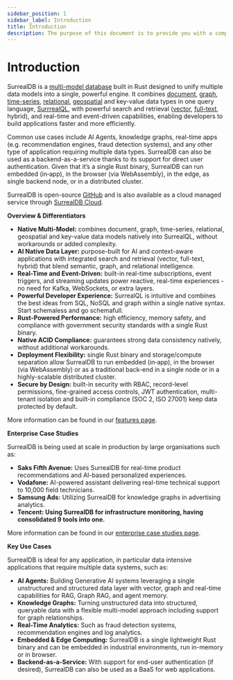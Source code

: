 ```yaml
---
sidebar_position: 1
sidebar_label: Introduction
title: Introduction
description: The purpose of this document is to provide you with a comprehensive understanding of SurrealDB. Whether you are a beginner getting started with SurrealDB or an experienced user looking for specific information, this overview will serve as a valuable resource.
---
```


# Introduction

SurrealDB is a [multi-model database](https://surrealdb.com/blog/what-are-multi-model-databases) built in Rust designed to unify multiple data models into a single, powerful engine. It combines [document](https://surrealdb.com/docs/surrealdb/models/document), [graph](https://surrealdb.com/docs/surrealdb/models/graph), [time-series](https://surrealdb.com/docs/surrealdb/models/time-series), [relational](https://surrealdb.com/docs/tutorials/define-a-schema), [geospatial](https://surrealdb.com/docs/surrealdb/models/geospatial) and key-value data types in one query language, [SurrrealQL](https://surrealdb.com/docs/surrealql), with powerful search and retrieval ([vector](https://surrealdb.com/docs/surrealdb/models/vector), [full-text](https://surrealdb.com/docs/surrealdb/models/full-text-search), hybrid), and real-time and event-driven capabilities, enabling developers to build applications faster and more efficiently.

Common use cases include AI Agents, knowledge graphs, real-time apps (e.g. recommendation engines, fraud detection systems), and any other type of application requiring multiple data types. SurrealDB can also be used as a backend-as-a-service thanks to its support for direct user authentication. Given that it’s a single Rust binary, SurrealDB can run embedded (in‐app), in the browser (via WebAssembly), in the edge, as single backend node, or in a distributed cluster.

SurrealDB is open-source [GitHub](https://github.com/surrealdb/surrealdb) and is also available as a cloud managed service through [SurrealDB Cloud](https://surrealdb.com/cloud).

**Overview & Differentiators**
- **Native Multi-Model:** combines document, graph, time-series, relational, geospatial and key-value data models natively into SurrealQL, without workarounds or added complexity.
- **AI Native Data Layer:** purpose-built for AI and context-aware applications with integrated search and retrieval (vector, full-text, hybrid) that blend semantic, graph, and relational intelligence.
- **Real-Time and Event-Driven:** built-in real-time subscriptions, event triggers, and streaming updates power reactive, real-time experiences - no need for Kafka, WebSockets, or extra layers.
- **Powerful Developer Experience:** SurrealQL is intuitive and combines the best ideas from SQL, NoSQL and graph within a single native syntax. Start schemaless and go schemafull.
- **Rust-Powered Performance:** high efficiency, memory safety, and compliance with government security standards with a single Rust binary.
- **Native ACID Compliance:** guarantees strong data consistency natively, without additional workarounds.
- **Deployment Flexibility:** single Rust binary and storage/compute separation allow SurrealDB to run embedded (in‐app), in the browser (via WebAssembly) or as a traditional back-end in a single node or in a highly-scalable distributed cluster.
- **Secure by Design:** built-in security with RBAC, record-level permissions, fine-grained access controls, JWT authentication, multi-tenant isolation and built-in compliance (SOC 2, ISO 27001) keep data protected by default.

More information can be found in our [features page](https://surrealdb.com/features).

**Enterprise Case Studies**

SurrealDB is being used at scale in production by large organisations such as:

- **Saks Fifth Avenue:** Uses SurrealDB for real-time product recommendations and AI-based personalized experiences.
- **Vodafone:** AI-powered assistant delivering real-time technical support to 10,000 field technicians.
- **Samsung Ads:** Utilizing SurrealDB for knowledge graphs in advertising analytics.
- **Tencent: Using SurrealDB for infrastructure monitoring, having consolidated 9 tools into one.**

More information can be found in our [enterprise case studies page](https://surrealdb.com/casestudies).

**Key Use Cases**

SurrealDB is ideal for any application, in particular data intensive applications that require multiple data systems, such as:

- **AI Agents:** Building Generative AI systems leveraging a single unstructured and structured data layer with vector, graph and real-time capabilities for RAG, Graph RAG, and agent memory.
- **Knowledge Graphs:** Turning unstructured data into structured, queryable data with a flexible multi-model approach including support for graph relationships.
- **Real-Time Analytics:** Such as fraud detection systems, recommendation engines and log analytics.
- **Embedded & Edge Computing:** SurrealDB is a single lightweight Rust binary and can be embedded in industrial environments, run in-memory or in browser.
- **Backend-as-a-Service:** With support for end-user authentication (if desired), SurrealDB can also be used as a BaaS for web applications.
